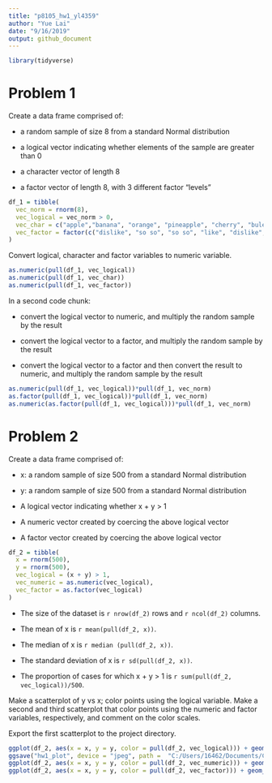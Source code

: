 ```yaml
---
title: "p8105_hw1_yl4359"
author: "Yue Lai"
date: "9/16/2019"
output: github_document
---
```


```r
library(tidyverse)
```

# Problem 1

Create a data frame comprised of:

* a random sample of size 8 from a standard Normal distribution

* a logical vector indicating whether elements of the sample are greater than 0

* a character vector of length 8

* a factor vector of length 8, with 3 different factor “levels”

```r
df_1 = tibble(
  vec_norm = rnorm(8),
  vec_logical = vec_norm > 0,
  vec_char = c("apple","banana", "orange", "pineapple", "cherry", "buleberry", "strawberry", "watermelon"),
  vec_factor = factor(c("dislike", "so so", "so so", "like", "dislike", "like", "like", "like"))
)
```

Convert logical, character and factor variables to numeric variable. 

```r
as.numeric(pull(df_1, vec_logical))
as.numeric(pull(df_1, vec_char))
as.numeric(pull(df_1, vec_factor))
```

In a second code chunk:

* convert the logical vector to numeric, and multiply the random sample by the result

* convert the logical vector to a factor, and multiply the random sample by the result

* convert the logical vector to a factor and then convert the result to numeric, and multiply the random sample by the result

```r
as.numeric(pull(df_1, vec_logical))*pull(df_1, vec_norm)
as.factor(pull(df_1, vec_logical))*pull(df_1, vec_norm)
as.numeric(as.factor(pull(df_1, vec_logical)))*pull(df_1, vec_norm)
```

# Problem 2

Create a data frame comprised of: 

* x: a random sample of size 500 from a standard Normal distribution

* y: a random sample of size 500 from a standard Normal distribution

* A logical vector indicating whether x + y > 1

* A numeric vector created by coercing the above logical vector

* A factor vector created by coercing the above logical vector

```r
df_2 = tibble(
  x = rnorm(500),
  y = rnorm(500),
  vec_logical = (x + y) > 1,
  vec_numeric = as.numeric(vec_logical),
  vec_factor = as.factor(vec_logical)
)
```

* The size of the dataset is `r nrow(df_2)` rows and `r ncol(df_2)` columns. 

* The mean of x is `r mean(pull(df_2, x))`.

* The median of x is `r median (pull(df_2, x))`.

* The standard deviation of x is `r sd(pull(df_2, x))`.

* The proportion of cases for which x + y > 1 is `r sum(pull(df_2, vec_logical))/500`.

Make a scatterplot of y vs x; color points using the logical variable. Make a second and third scatterplot that color points using the numeric and factor variables, respectively, and comment on the color scales. 

Export the first scatterplot to the project directory.

```r
ggplot(df_2, aes(x = x, y = y, color = pull(df_2, vec_logical))) + geom_point()
ggsave("hw1_plot", device = "jpeg", path =  "C:/Users/16462/Documents/Columbia/P8105/Homework/p8105_hw1_yl4359")
ggplot(df_2, aes(x = x, y = y, color = pull(df_2, vec_numeric))) + geom_point()
ggplot(df_2, aes(x = x, y = y, color = pull(df_2, vec_factor))) + geom_point()
```
